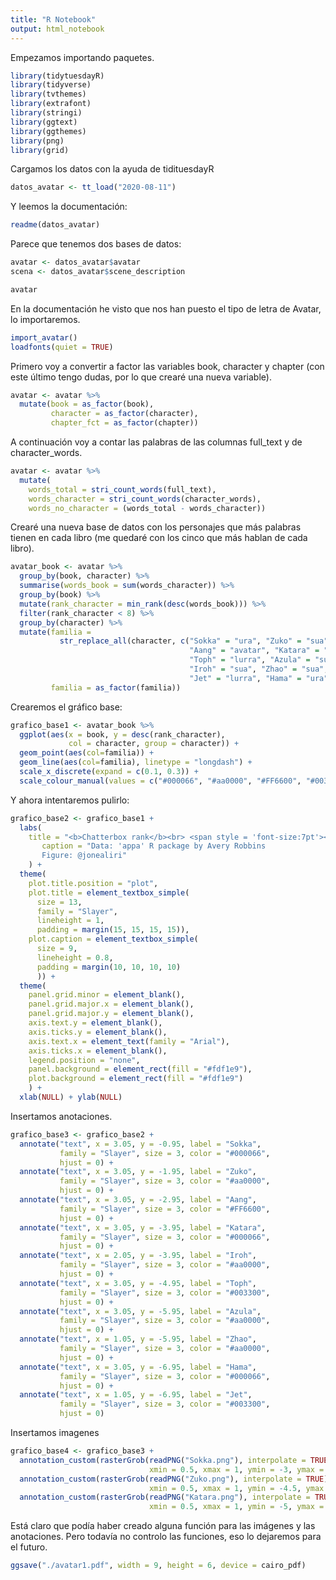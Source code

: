---
title: "R Notebook"
output: html_notebook
---

Empezamos importando paquetes.

```{r}
library(tidytuesdayR)
library(tidyverse)
library(tvthemes)
library(extrafont)
library(stringi)
library(ggtext)
library(ggthemes)
library(png)
library(grid)
```

Cargamos los datos con la ayuda de tidituesdayR

```{r}
datos_avatar <- tt_load("2020-08-11")
```

Y leemos la documentación:

```{r}
readme(datos_avatar)
```

Parece que tenemos dos bases de datos:

```{r}
avatar <- datos_avatar$avatar
scena <- datos_avatar$scene_description
```

```{r}
avatar
```

En la documentación he visto que nos han puesto el tipo de letra de Avatar, lo importaremos.

```{r}
import_avatar()
loadfonts(quiet = TRUE)
```


Primero voy a convertir a factor las variables book, character y chapter (con este último tengo dudas, por lo que crearé una nueva variable).

```{r}

avatar <- avatar %>%
  mutate(book = as_factor(book),
         character = as_factor(character),
         chapter_fct = as_factor(chapter))

```

A continuación voy a contar las palabras de las columnas full_text y de character_words.

```{r}
avatar <- avatar %>%
  mutate(
    words_total = stri_count_words(full_text),
    words_character = stri_count_words(character_words),
    words_no_character = (words_total - words_character))
```

Crearé una nueva base de datos con los personajes que más palabras tienen en cada libro (me quedaré con los cinco que más hablan de cada libro).

```{r}
avatar_book <- avatar %>%
  group_by(book, character) %>%
  summarise(words_book = sum(words_character)) %>%
  group_by(book) %>%
  mutate(rank_character = min_rank(desc(words_book))) %>%
  filter(rank_character < 8) %>%
  group_by(character) %>%
  mutate(familia =
           str_replace_all(character, c("Sokka" = "ura", "Zuko" = "sua",
                                        "Aang" = "avatar", "Katara" = "ura",
                                        "Toph" = "lurra", "Azula" = "sua",
                                        "Iroh" = "sua", "Zhao" = "sua",
                                        "Jet" = "lurra", "Hama" = "ura")),
         familia = as_factor(familia))
```


Crearemos el gráfico base:

```{r}
grafico_base1 <- avatar_book %>%
  ggplot(aes(x = book, y = desc(rank_character),
             col = character, group = character)) +
  geom_point(aes(col=familia)) +
  geom_line(aes(col=familia), linetype = "longdash") +
  scale_x_discrete(expand = c(0.1, 0.3)) +
  scale_colour_manual(values = c("#000066", "#aa0000", "#FF6600", "#003300"))

```

Y ahora intentaremos pulirlo:

```{r}

grafico_base2 <- grafico_base1 +
  labs(
    title = "<b>Chatterbox rank</b><br> <span style = 'font-size:7pt'><span style = 'color:blue;'>**Sokka**</span> is the one with the most text considering all the books.<br><span style = 'color:orange;'>**Aang**</span> and <span style = 'color:blue;'>**Katara**</span> have a downward trajectory.<br><span style = 'color:red;'>**Zuko**</span> is the most irregular.</span>",
       caption = "Data: 'appa' R package by Avery Robbins
       Figure: @jonealiri"
    ) +
  theme(
    plot.title.position = "plot",
    plot.title = element_textbox_simple(
      size = 13,
      family = "Slayer",
      lineheight = 1,
      padding = margin(15, 15, 15, 15)),
    plot.caption = element_textbox_simple(
      size = 9,
      lineheight = 0.8,
      padding = margin(10, 10, 10, 10)
      )) +
  theme(
    panel.grid.minor = element_blank(),
    panel.grid.major.x = element_blank(),
    panel.grid.major.y = element_blank(),
    axis.text.y = element_blank(),
    axis.ticks.y = element_blank(),
    axis.text.x = element_text(family = "Arial"),
    axis.ticks.x = element_blank(),
    legend.position = "none",
    panel.background = element_rect(fill = "#fdf1e9"),
    plot.background = element_rect(fill = "#fdf1e9")
    ) +
  xlab(NULL) + ylab(NULL) 

```

Insertamos anotaciones. 

```{r}
grafico_base3 <- grafico_base2 +
  annotate("text", x = 3.05, y = -0.95, label = "Sokka",
           family = "Slayer", size = 3, color = "#000066",
           hjust = 0) +
  annotate("text", x = 3.05, y = -1.95, label = "Zuko",
           family = "Slayer", size = 3, color = "#aa0000",
           hjust = 0) +
  annotate("text", x = 3.05, y = -2.95, label = "Aang",
           family = "Slayer", size = 3, color = "#FF6600",
           hjust = 0) +
  annotate("text", x = 3.05, y = -3.95, label = "Katara",
           family = "Slayer", size = 3, color = "#000066",
           hjust = 0) +
  annotate("text", x = 2.05, y = -3.95, label = "Iroh",
           family = "Slayer", size = 3, color = "#aa0000",
           hjust = 0) +
  annotate("text", x = 3.05, y = -4.95, label = "Toph",
           family = "Slayer", size = 3, color = "#003300",
           hjust = 0) +
  annotate("text", x = 3.05, y = -5.95, label = "Azula",
           family = "Slayer", size = 3, color = "#aa0000",
           hjust = 0) +
  annotate("text", x = 1.05, y = -5.95, label = "Zhao",
           family = "Slayer", size = 3, color = "#aa0000",
           hjust = 0) +
  annotate("text", x = 3.05, y = -6.95, label = "Hama",
           family = "Slayer", size = 3, color = "#000066",
           hjust = 0) +
  annotate("text", x = 1.05, y = -6.95, label = "Jet",
           family = "Slayer", size = 3, color = "#003300",
           hjust = 0)

```

Insertamos imagenes

```{r}
grafico_base4 <- grafico_base3 +
  annotation_custom(rasterGrob(readPNG("Sokka.png"), interpolate = TRUE),
                               xmin = 0.5, xmax = 1, ymin = -3, ymax = -1) +
  annotation_custom(rasterGrob(readPNG("Zuko.png"), interpolate = TRUE),
                               xmin = 0.5, xmax = 1, ymin = -4.5, ymax = -3) +
  annotation_custom(rasterGrob(readPNG("Katara.png"), interpolate = TRUE),
                               xmin = 0.5, xmax = 1, ymin = -5, ymax = -6.5)
```

Está claro que podía haber creado alguna función para las imágenes y las anotaciones. Pero todavía no controlo las funciones, eso lo dejaremos para el futuro.

```{r}
ggsave("./avatar1.pdf", width = 9, height = 6, device = cairo_pdf)
```


